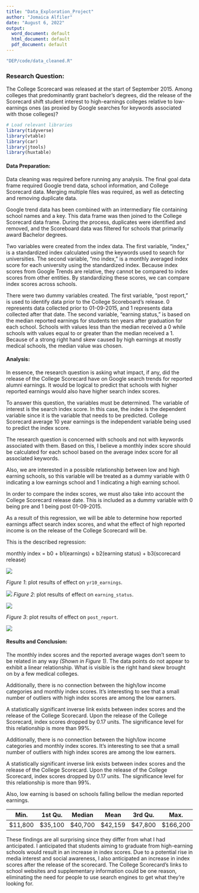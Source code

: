 ```yaml
---
title: "Data_Exploration_Project"
author: "Jomaica Alfiler"
date: "August 6, 2022"
output:
  word_document: default
  html_document: default
  pdf_document: default
---
```


```r
"DEP/code/data_cleaned.R"
```

### Research Question:

The College Scorecard was released at the start of September 2015. Among colleges that predominantly grant bachelor’s degrees, did the release of the Scorecard shift student interest to high-earnings colleges relative to low-earnings ones (as proxied by Google searches for keywords associated with those colleges)?

```r
# Load relevant libraries
library(tidyverse)
library(vtable)
library(car)
library(jtools)
library(huxtable)
```

#### Data Preparation:

Data cleaning was required before running any analysis. The final goal data frame required Google trend data, school information, and College Scorecard data. Merging multiple files was required, as well as detecting and removing duplicate data. 

Google trend data has been combined with an intermediary file containing school names and a key. This data frame was then joined to the College Scorecard data frame. During the process, duplicates were identified and removed, and the Scoreboard data was filtered for schools that primarily award Bachelor degrees.

Two variables were created from the index data. The first variable, "index," is a standardized index calculated using the keywords used to search for universities. The second variable, "mo index," is a monthly averaged index score for each university using the standardized index. Because index scores from Google Trends are relative, they cannot be compared to index scores from other entities. By standardizing these scores, we can compare index scores across schools.

There were two dummy variables created. The first variable, "post report," is used to identify data prior to the College Scoreboard's release. 0 represents data collected prior to 01-09-2015, and 1 represents data collected after that date. The second variable, "earning status," is based on the median reported earnings for students ten years after graduation for each school. Schools with values less than the median received a 0 while schools with values equal to or greater than the median received a 1. Because of a strong right hand skew caused by high earnings at mostly medical schools, the median value was chosen.

#### Analysis:

In essence, the research question is asking what impact, if any, did the release of the College Scorecard have on Google search trends for reported alumni earnings. It would be logical to predict that schools with higher reported earnings would also have higher search index scores.

To answer this question, the variables must be determined. The variable of interest is the search index score. In this case, the index is the dependent variable since it is the variable that needs to be predicted. College Scorecard average 10 year earnings is the independent variable being used to predict the index score.

The research question is concerned with schools and not with keywords associated with them. Based on this, I believe a monthly index score should be calculated for each school based on the average index score for all associated keywords.

Also, we are interested in a possible relationship between low and high earning schools, so this variable will be treated as a dummy variable with 0 indicating a low earnings school and 1 indicating a high earning school.

In order to compare the index scores, we must also take into account the College Scorecard release date. This is included as a dummy variable with 0 being pre and 1 being post 01-09-2015.

As a result of this regression, we will be able to determine how reported earnings affect search index scores, and what the effect of high reported income is on the release of the College Scorecard will be.

This is the described regression:

monthly index = b0 + b1(earnings) + b2(earning status) + b3(scorecard release)

![](/Users/jomaicaalfiler/Desktop/MSBA/Econometrics - 5300/DEP/figures/reg.png)

_Figure 1_: plot results of effect on `yr10_earnings`.

![](/Users/jomaicaalfiler/Desktop/MSBA/Econometrics - 5300/DEP/figures/fig_1.png)
_Figure 2_: plot results of effect on `earning_status`.

![](/Users/jomaicaalfiler/Desktop/MSBA/Econometrics - 5300/DEP/figures/fig_2.png)

_Figure 3_: plot results of effect on `post_report`.

![](/Users/jomaicaalfiler/Desktop/MSBA/Econometrics - 5300/DEP/figures/fig_3.png)

#### Results and Conclusion:

The monthly index scores and the reported average wages don't seem to be related in any way _(Shown in Figure 1)_. The data points do not appear to exhibit a linear relationship. What is visible is the right hand skew brought on by a few medical colleges. 


Additionally, there is no connection between the high/low income categories and monthly index scores. It's interesting to see that a small number of outliers with high index scores are among the low earners. 

A statistically significant inverse link exists between index scores and the release of the College Scorecard. Upon the release of the College Scorecard, index scores dropped by 0.17 units. The significance level for this relationship is more than 99%.

Additionally, there is no connection between the high/low income categories and monthly index scores. It's interesting to see that a small number of outliers with high index scores are among the low earners. 

A statistically significant inverse link exists between index scores and the release of the College Scorecard. Upon the release of the College Scorecard, index scores dropped by 0.17 units. The significance level for this relationship is more than 99%.

Also, low earning is based on schools falling bellow the median reported earnings.


|  Min.   | 1st Qu.   |  Median     | Mean     | 3rd Qu.     | Max.      |
| ------  | --------- |  ---------  | -------  | ----------  | --------  |
| $11,800 | $35,100   |  $40,700    | $42,159  | $47,800     | $166,200  |


These findings are all surprising since they differ from what I had anticipated. I anticipated that students aiming to graduate from high-earning schools would result in an increase in index scores. Due to a potential rise in media interest and social awareness, I also anticipated an increase in index scores after the release of the scorecard. The College Scorecard's links to school websites and supplementary information could be one reason, eliminating the need for people to use search engines to get what they're looking for.
